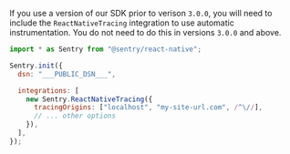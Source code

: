 <Alert level="Info" title="Prior Versions">

If you use a version of our SDK prior to verison `3.0.0`, you will need to include the `ReactNativeTracing` integration to use automatic instrumentation. You do not need to do this in versions `3.0.0` and above.

```javascript
import * as Sentry from "@sentry/react-native";

Sentry.init({
  dsn: "___PUBLIC_DSN___",

  integrations: [
    new Sentry.ReactNativeTracing({
      tracingOrigins: ["localhost", "my-site-url.com", /^\//],
      // ... other options
    }),
  ],
});
```

</Alert>
